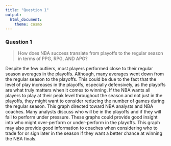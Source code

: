 ---
title: "Question 1"
output:
  html_document:
    theme: cosmo
---

### Question 1
> How does NBA success translate from playoffs to the regular season in terms of PPG, RPG, AND APG?

Despite the few outliers, most players performed close to their regular season averages in the playoffs. Although, many averages went down from the regular season to the playoffs. This could be due to the fact that the level of play increases in the playoffs, especially defensively, as the playoffs are what truly matters when it comes to winning. If the NBA wants all players to play at their peak level throughout the season and not just in the playoffs, they might want to consider reducing the number of games during the regular season. This graph directed toward NBA analysts and NBA coaches. Many analysts discuss who will be in the playoffs and if they will fail to perform under pressure. These graphs could provide good insight into who might over-perform or under-perform in the playoffs. This graph may also provide good information to coaches when considering who to trade for or sign later in the season if they want a better chance at winning the NBA finals.